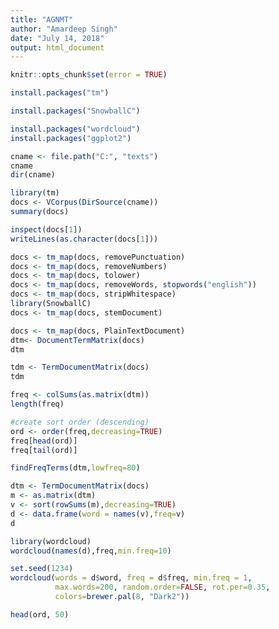 ---
title: "AGNMT"
author: "Amardeep Singh"
date: "July 14, 2018"
output: html_document
---
```{r setup, include=FALSE}
knitr::opts_chunk$set(error = TRUE)
```
```{r}
install.packages("tm")
```
```{r}
install.packages("SnowballC")
```
```{r}
install.packages("wordcloud")
install.packages("ggplot2")
```
```{r}
cname <- file.path("C:", "texts")   
cname   
dir(cname)   
```
```{r}
library(tm)
docs <- VCorpus(DirSource(cname))   
summary(docs) 
```

```{r}
inspect(docs[1])
writeLines(as.character(docs[1]))
```

```{r}
docs <- tm_map(docs, removePunctuation)
docs <- tm_map(docs, removeNumbers)
docs <- tm_map(docs, tolower)
docs <- tm_map(docs, removeWords, stopwords("english"))
docs <- tm_map(docs, stripWhitespace)
library(SnowballC)
docs <- tm_map(docs, stemDocument)
```

```{r}
docs <- tm_map(docs, PlainTextDocument)
dtm<- DocumentTermMatrix(docs)
dtm
```

```{r}
tdm <- TermDocumentMatrix(docs)   
tdm   
```

```{r}
freq <- colSums(as.matrix(dtm))   
length(freq)   
```

```{r}
#create sort order (descending)
ord <- order(freq,decreasing=TRUE)
freq[head(ord)]
freq[tail(ord)]
```

```{r}
findFreqTerms(dtm,lowfreq=80)
```

```{r}
dtm <- TermDocumentMatrix(docs)
m <- as.matrix(dtm)
v <- sort(rowSums(m),decreasing=TRUE)
d <- data.frame(word = names(v),freq=v)
d
```

```{r}
library(wordcloud)
wordcloud(names(d),freq,min.freq=10)
```
```{r}
set.seed(1234)
wordcloud(words = d$word, freq = d$freq, min.freq = 1,
          max.words=200, random.order=FALSE, rot.per=0.35, 
          colors=brewer.pal(8, "Dark2"))
```
```{r}
head(ord, 50)  
```
